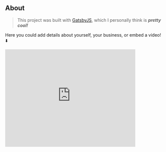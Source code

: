 ## About

> This project was built with <span class="contact-link"><a href="https://www.gatsbyjs.org/">GatsbyJS</a></span>, which I personally think is **_pretty cool!_**

Here you could add details about yourself, your business, or embed a video! ⬇️

<iframe
  width="420"
  height="315"
  src="https://www.youtube.com/embed/NJ62S3A9wn0"
  frameborder="0"
  allow="accelerometer; autoplay; encrypted-media; gyroscope; picture-in-picture"
  allowfullscreen
></iframe>
